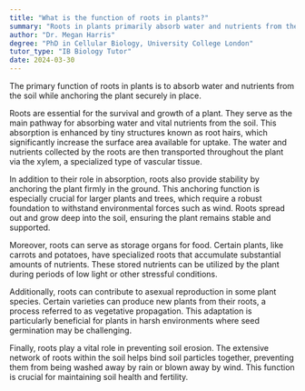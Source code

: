 ```yaml
---
title: "What is the function of roots in plants?"
summary: "Roots in plants primarily absorb water and nutrients from the soil while also anchoring the plant securely in its environment."
author: "Dr. Megan Harris"
degree: "PhD in Cellular Biology, University College London"
tutor_type: "IB Biology Tutor"
date: 2024-03-30
---
```


The primary function of roots in plants is to absorb water and nutrients from the soil while anchoring the plant securely in place.

Roots are essential for the survival and growth of a plant. They serve as the main pathway for absorbing water and vital nutrients from the soil. This absorption is enhanced by tiny structures known as root hairs, which significantly increase the surface area available for uptake. The water and nutrients collected by the roots are then transported throughout the plant via the xylem, a specialized type of vascular tissue.

In addition to their role in absorption, roots also provide stability by anchoring the plant firmly in the ground. This anchoring function is especially crucial for larger plants and trees, which require a robust foundation to withstand environmental forces such as wind. Roots spread out and grow deep into the soil, ensuring the plant remains stable and supported.

Moreover, roots can serve as storage organs for food. Certain plants, like carrots and potatoes, have specialized roots that accumulate substantial amounts of nutrients. These stored nutrients can be utilized by the plant during periods of low light or other stressful conditions.

Additionally, roots can contribute to asexual reproduction in some plant species. Certain varieties can produce new plants from their roots, a process referred to as vegetative propagation. This adaptation is particularly beneficial for plants in harsh environments where seed germination may be challenging.

Finally, roots play a vital role in preventing soil erosion. The extensive network of roots within the soil helps bind soil particles together, preventing them from being washed away by rain or blown away by wind. This function is crucial for maintaining soil health and fertility.
    